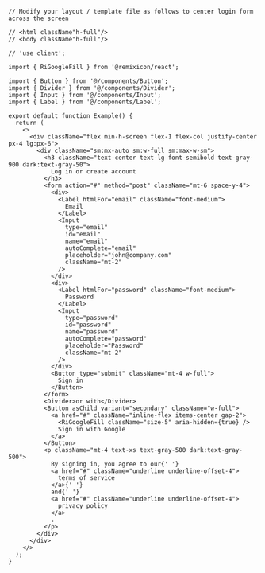 ````tsx
// Modify your layout / template file as follows to center login form across the screen

// <html className"h-full"/>
// <body className"h-full"/>

// 'use client';

import { RiGoogleFill } from '@remixicon/react';

import { Button } from '@/components/Button';
import { Divider } from '@/components/Divider';
import { Input } from '@/components/Input';
import { Label } from '@/components/Label';

export default function Example() {
  return (
    <>
      <div className="flex min-h-screen flex-1 flex-col justify-center px-4 lg:px-6">
        <div className="sm:mx-auto sm:w-full sm:max-w-sm">
          <h3 className="text-center text-lg font-semibold text-gray-900 dark:text-gray-50">
            Log in or create account
          </h3>
          <form action="#" method="post" className="mt-6 space-y-4">
            <div>
              <Label htmlFor="email" className="font-medium">
                Email
              </Label>
              <Input
                type="email"
                id="email"
                name="email"
                autoComplete="email"
                placeholder="john@company.com"
                className="mt-2"
              />
            </div>
            <div>
              <Label htmlFor="password" className="font-medium">
                Password
              </Label>
              <Input
                type="password"
                id="password"
                name="password"
                autoComplete="password"
                placeholder="Password"
                className="mt-2"
              />
            </div>
            <Button type="submit" className="mt-4 w-full">
              Sign in
            </Button>
          </form>
          <Divider>or with</Divider>
          <Button asChild variant="secondary" className="w-full">
            <a href="#" className="inline-flex items-center gap-2">
              <RiGoogleFill className="size-5" aria-hidden={true} />
              Sign in with Google
            </a>
          </Button>
          <p className="mt-4 text-xs text-gray-500 dark:text-gray-500">
            By signing in, you agree to our{' '}
            <a href="#" className="underline underline-offset-4">
              terms of service
            </a>{' '}
            and{' '}
            <a href="#" className="underline underline-offset-4">
              privacy policy
            </a>
            .
          </p>
        </div>
      </div>
    </>
  );
}

````